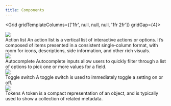 ```yaml
---
title: Components
---
```



<Grid gridTemplateColumns={['1fr', null, null, null, '1fr 2fr']} gridGap={4}>
  <div>
    <Link href="/design/components/action-list">
      <img
        role="presentation"
        src="https://user-images.githubusercontent.com/293280/123880841-54bb9280-d8f8-11eb-9a6f-4c33c8196fbf.png"
      />
    </Link>
  </div>
  <div>
    <Link href="/design/components/action-list" fontWeight="bold">
      Action list
    </Link>
    <Box as="p">
      An action list is a vertical list of interactive actions or options. It’s composed of items presented in a
      consistent single-column format, with room for icons, descriptions, side information, and other rich visuals.
    </Box>
  </div>
  <div>
    <Link href="/design/components/autocomplete">
      <img
        role="presentation"
        src="https://user-images.githubusercontent.com/2313998/138136338-046aa39b-51bc-4009-b465-b9d47500ee88.png"
      />
    </Link>
  </div>
  <div>
    <Link href="/design/components/autocomplete" fontWeight="bold">
      Autocomplete
    </Link>
    <Box as="p">
      Autocomplete inputs allow users to quickly filter through a list of options to pick one or more values for a
      field.
    </Box>
  </div>
  <div>
    <Link href="/design/components/toggle-switch">
      <img
        role="presentation"
        src="https://user-images.githubusercontent.com/2313998/159758160-9d6b52ec-34f3-4fd8-b4ae-25b523dd3c0f.png"
      />
    </Link>
  </div>
  <div>
    <Link href="/design/components/toggle-switch" fontWeight="bold">
      Toggle switch
    </Link>
    <Box as="p">A toggle switch is used to immediately toggle a setting on or off.</Box>
  </div>
  <div>
    <Link href="/design/components/tokens">
      <img
        role="presentation"
        src="https://user-images.githubusercontent.com/2313998/138136341-c85ccaf9-f83f-4933-9fde-9a7b9c630fe4.png"
      />
    </Link>
  </div>
  <div>
    <Link href="/design/components/tokens" fontWeight="bold">
      Tokens
    </Link>
    <Box as="p">
      A token is a compact representation of an object, and is typically used to show a collection of related metadata.
    </Box>
  </div>
</Grid>

<!--
<Grid gridTemplateColumns={['1fr', null, null, null, '1fr 2fr']} gridGap={4}>
    <div>
        <Link href="/design/components/overlay">
            <img alt="Select panel" src="https://user-images.githubusercontent.com/293280/123879879-761b7f00-d8f6-11eb-8d35-40c73c41c7c3.png" />
        </Link>
    </div>
    <div>
        <Link href="/design/components/overlay" fontWeight="bold">Overlay</Link>
        <Box as="p">Overlays are a flexible floating surface, used to display transient content such as menus, selection options, dialogs, and more. Overlays use shadows to express elevation, and may include a backdrop that dims the rest of the screen for focus.</Box>
    </div>
    <div>
        <Link href="/design/components/action-menu">
            <img alt="Action menu" src="https://user-images.githubusercontent.com/293280/123880964-95b3a700-d8f8-11eb-9775-cbaf165207ed.png" />
        </Link>
    </div>
    <div>
        <Link href="/design/components/action-menu" fontWeight="bold">Action menu</Link>
        <Box as="p">Action menus are used for disambiguation, navigation, or to display secondary options. They appear when users interact with buttons, actions, or other controls.</Box>
    </div>
    <div>
        <Link href="/design/components/dropdown-menu">
            <img alt="Select panel" src="https://user-images.githubusercontent.com/293280/123881067-cdbaea00-d8f8-11eb-98e4-e57c64489308.png" />
        </Link>
    </div>
    <div>
        <Link href="/design/components/dropdown-menu" fontWeight="bold">Dropdown menu</Link>
        <Box as="p">Dropdown menus are used for making a single selection among a small list of options. The list is usually predefined with system values, but in some cases it can include user-provided data when those are known not to grow into too many items.</Box>
    </div>
    <div>
        <Link href="/design/components/select-panel">
            <img alt="Select panel" src="https://user-images.githubusercontent.com/293280/123876997-4158f900-d8f1-11eb-85cb-461d9bbee0cb.png" />
        </Link>
    </div>
    <div>
        <Link href="/design/components/select-panel" fontWeight="bold">Select panel</Link>
        <Box as="p">Select panels allows manipulating long lists of options, with filtering and other advanced interactions. They can be used for single or multi-selection.</Box>
    </div>
</Grid>
-->
